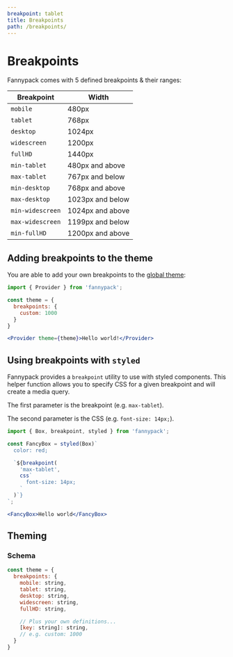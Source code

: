 ```yaml
---
breakpoint: tablet
title: Breakpoints
path: /breakpoints/
---
```


# Breakpoints

Fannypack comes with 5 defined breakpoints & their ranges:

| Breakpoint        | Width           |
| ------------- |-------------|
| `mobile`      | 480px |
| `tablet`      | 768px      |
| `desktop` | 1024px      |
| `widescreen` | 1200px      |
| `fullHD` | 1440px      |
| `min-tablet`      | 480px and above      |
| `max-tablet`      | 767px and below      |
| `min-desktop` | 768px and above      |
| `max-desktop` | 1023px and below      |
| `min-widescreen` | 1024px and above      |
| `max-widescreen` | 1199px and below      |
| `min-fullHD` | 1200px and above      |

## Adding breakpoints to the theme

You are able to add your own breakpoints to the [global theme](/theming):

```jsx
import { Provider } from 'fannypack';

const theme = {
  breakpoints: {
    custom: 1000
  }
}

<Provider theme={theme}>Hello world!</Provider>
```

## Using breakpoints with `styled`

Fannypack provides a `breakpoint` utility to use with styled components. This helper function allows you to specify CSS for a given breakpoint and will create a media query.

The first parameter is the breakpoint (e.g. `max-tablet`).

The second parameter is the CSS (e.g. `font-size: 14px;`).

```jsx
import { Box, breakpoint, styled } from 'fannypack';

const FancyBox = styled(Box)`
  color: red;

  `${breakpoint(
    'max-tablet',
    css`
      font-size: 14px;
    `
  )`}
`;

<FancyBox>Hello world</FancyBox>
```

## Theming

### Schema

```js
const theme = {
  breakpoints: {
    mobile: string,
    tablet: string,
    desktop: string,
    widescreen: string,
    fullHD: string,

    // Plus your own definitions...
    [key: string]: string,
    // e.g. custom: 1000
  }
}
```
